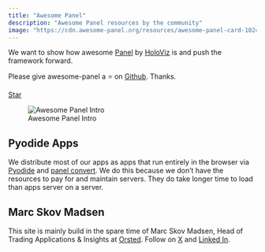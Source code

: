 ```yaml
---
title: "Awesome Panel"
description: "Awesome Panel resources by the community"
image: "https://cdn.awesome-panel.org/resources/awesome-panel-card-1024x1024.png?version=1"
---
```


We want to show how awesome [Panel](https://awesome-panel.org) by [HoloViz](https://holoviz.org) is and push the framework forward.

Please give awesome-panel a ⭐ on [Github](https://github.com/awesome-panel/awesome-panel). Thanks.

<script async defer src="https://buttons.github.io/buttons.js"></script>
<a class="github-button" href="https://github.com/awesome-panel/awesome-panel" data-color-scheme="no-preference: light; light: light; dark: dark;" data-icon="octicon-star" data-size="large" data-show-count="true" aria-label="Star awesome-panel/awesome-panel on GitHub">Star</a>

![Awesome Panel Intro](https://github.com/awesome-panel/awesome-panel/blob/main/assets/videos/awesome-panel-intro.gif?raw=true)

## Pyodide Apps

We distribute most of our apps as apps that run entirely in the browser via [Pyodide](https://pyodide.org) and [panel convert](https://panel.holoviz.org/how_to/wasm/convert.html). We do this because we don't have the resources to pay for and maintain servers. They do take longer time to load than apps server on a server.

## Marc Skov Madsen

This site is mainly build in the spare time of Marc Skov Madsen, Head of Trading Applications & Insights at [Orsted](https://orsted.com/). Follow on [X](https://x.com/MarcSkovMadsen) and [Linked In](https://www.linkedin.com/in/marcskovmadsen/).
